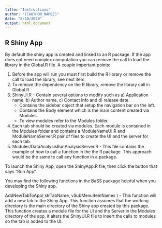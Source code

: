 ```yaml
---
title: "Instructions"
author: "{{AUTHOR_NAME}}"
date: "8/10/2020"
output: html_document
---
```

## R Shiny App
By default the shiny app is created and linked to an R package.  If the app does not need complex computation you can remove the call to load the library in the Global.R file.  A couple important points:

@) Before the app will run you must first build the R library or remove the call to load the library, see next item.
@) To remove the dependency on the R library, remove the library call in Global.R
@) ShinyUI.R - Contain several options to modify such as a) Application name, b) Author name, c) Contact info and d) release date. 
    + Contains the sidebar object that setup the navigation bar on the left.
    + Contains the Body element which is the main content created via Modules.   
    + To view modules refer to the Modules folder.
@) Each tab  should be created via modules.   Each module is contained in the Modules folder and contains a ModuleNameUI.R and ModuleNameServer.R pair of files to create the UI and the server for each tab. 
@) Modules/DataAnalysisRunAnalysisServer.R - This file contains the example of how to call a function in the the R package.  This approach would be the same to call any function in a package. 

To launch the Shiny App, open the ShinyApp.R file, then click the button that says "Run App".

You may find the following functions in the BaSS package helpful when you developing the Shiny app. 

AddNewTabToApp( strTabName, vSubMenuItemNames ) - This function will add a new tab to the Shiny App. This function assumes that the working directory
is the main directory of the Shiny app created by this package.  This function creates a module file for the UI and the Server in the Modules directory
of the app, it alters the ShinyUI.R file to insert the calls to  modules so the tab is added to the UI. 
